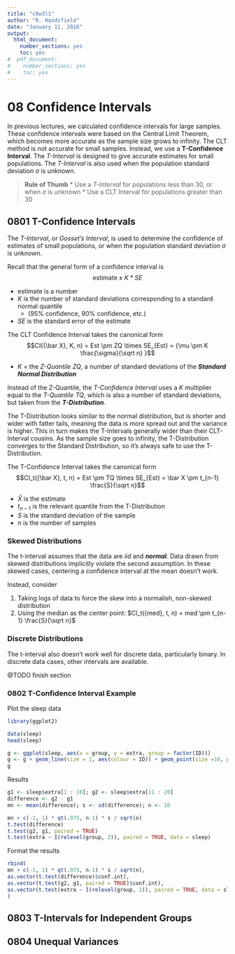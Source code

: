 ```yaml
---
title: "c6w3l1"
author: "R. Handsfield"
date: "January 11, 2016"
output:
  html_document:
    number_sections: yes
    toc: yes
#  pdf_document:
#    number_sections: yes
#    toc: yes
---
```


# 08 Confidence Intervals

In previous lectures, we calculated confidence intervals for large samples. These confidence intervals were based on the Central Limit Theorem, which becomes more accurate as the sample size grows to infinity. The CLT method is not accurate for small samples. Instead, we use a __T-Confidence Interval__. The _T-Interval_ is designed to give accurate estimates for small populations. The _T-Interval_ is also used when the population standard deviation $\sigma$ is unknown.

> __Rule of Thumb__
> * Use a _T-Interval_ for populations less than 30, or when $\sigma$ is unknown
> * Use a CLT Interval for populations greater than 30

## 0801 T-Confidence Intervals

The _T-Interval_, or _Gosset's Interval_, is used to determine the confidence of estimates of small populations, or when the population standard deviation $\sigma$ is unknown.

Recall that the general form of a confidence interval is $$\mbox{estimate} \pm K * SE$$ 

* $\mbox{estimate}$ is a number
* $K$ is the number of standard deviations corresponding to a standard normal quantile 
	+ (95% confidence, 90% confidence, etc.)
* $SE$ is the standard error of the estimate

The CLT Confidence Interval takes the canonical form 
$$CI({\bar X}, K, n) = Est \pm ZQ \times SE_{Est} = {\mu \pm K \frac{\sigma}{\sqrt n} }$$

* $K$ = the _Z-Quantile_ $ZQ$, a number of standard deviations of the ___Standard Normal Distribution___ 

Instead of the Z-Quantile, the _T-Confidence Interval_ uses a $K$ multiplier equal to the _T-Quantile_ $TQ$, which is also a number of standard deviations, but taken from the ___T-Distribution___.

The T-Distribution looks similar to the normal distribution, but is shorter and wider with fatter tails, meaning the data is more spread out and the variance is higher. This in turn makes the T-Intervals generally wider than their CLT-Interval cousins. As the sample size goes to infinity, the T-Distribution converges to the Standard Distribution, so it's always safe to use the T-Distribution.

The T-Confidence Interval takes the canonical form 
$$CI_t({\bar X}, t, n) = Est \pm TQ \times SE_{Est} = \bar X \pm t_{n-1} \frac{S}{\sqrt n}$$

* $\bar X$ is the estimate
* $t_{n-1}$ is the relevant quantile from the T-Distribution
* $S$ is the standard deviation of the sample
* $n$ is the number of samples

### Skewed Distributions

The t-interval assumes that the data are _iid_ and ___normal___. Data drawn from skewed distributions implicitly violate the second assumption. In these skewed cases, centering a confidence interval at the mean doesn't work. 

Instead, consider

1. Taking logs of data to force the skew into a normalish, non-skewed distribution
2. Using the median as the center point: $CI_t({med}, t, n) = med \pm t_{n-1} \frac{S}{\sqrt n}$

### Discrete Distributions

The t-interval also doesn't work well for discrete data, particularly binary. In discrete data cases, other intervals are available.

@TODO finish section

### 0802 T-Confidence Interval Example


Plot the sleep data
```r
library(ggplot2)

data(sleep)
head(sleep)

g <- ggplot(sleep, aes(x = group, y = extra, group = factor(ID)))
g <- g + geom_line(size = 1, aes(colour = ID)) + geom_point(size =10, pch = 21, fill = "salmon", alpha = .5)
g
```

Results
```r
g1 <- sleep$extra[1 : 10]; g2 <- sleep$extra[11 : 20]
difference <- g2 - g1
mn <- mean(difference); s <- sd(difference); n <- 10
```
```r
mn + c(-1, 1) * qt(.975, n-1) * s / sqrt(n)
t.test(difference)
t.test(g2, g1, paired = TRUE)
t.test(extra ~ I(relevel(group, 2)), paired = TRUE, data = sleep)
```


Format the results
```r
rbind(
mn + c(-1, 1) * qt(.975, n-1) * s / sqrt(n),
as.vector(t.test(difference)$conf.int),
as.vector(t.test(g2, g1, paired = TRUE)$conf.int),
as.vector(t.test(extra ~ I(relevel(group, 2)), paired = TRUE, data = sleep)$conf.int)
)
```



##  0803 T-Intervals for Independent Groups


## 0804 Unequal Variances











